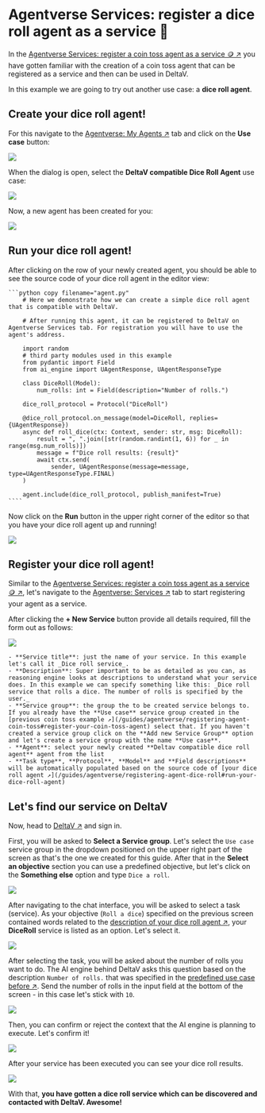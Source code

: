 
# Agentverse Services: register a dice roll agent as a service 🎲

In the [Agentverse Services: register a coin toss agent as a service 🪙 ↗️](/guides/agentverse/registering-agent-coin-toss) you have gotten familiar with the creation of a coin toss agent that can be registered as a service and then can be used in DeltaV.

In this example we are going to try out another use case: a **dice roll agent**.

## Create your dice roll agent!

For this navigate to the [Agentverse: My Agents ↗️](https://agentverse.ai/agents) tab and click on the **Use case** button:

![](../../../src/images/guides/agentverse/registering-agent-coin-toss/hosted-agent-use-case-button.png)

When the dialog is open, select the **DeltaV compatible Dice Roll Agent** use case:

![](../../../src/images/guides/agentverse/registering-agent-dice-roll/use-case-dialog.png)

Now, a new agent has been created for you:

![](../../../src/images/guides/agentverse/registering-agent-dice-roll/hosted-agent-in-list.png)

## Run your dice roll agent!

After clicking on the row of your newly created agent, you should be able to see the source code of your dice roll agent in the editor view:

    ```python copy filename="agent.py"
        # Here we demonstrate how we can create a simple dice roll agent that is compatible with DeltaV.

        # After running this agent, it can be registered to DeltaV on Agentverse Services tab. For registration you will have to use the agent's address.

        import random
        # third party modules used in this example
        from pydantic import Field
        from ai_engine import UAgentResponse, UAgentResponseType

        class DiceRoll(Model):
            num_rolls: int = Field(description="Number of rolls.")

        dice_roll_protocol = Protocol("DiceRoll")

        @dice_roll_protocol.on_message(model=DiceRoll, replies={UAgentResponse})
        async def roll_dice(ctx: Context, sender: str, msg: DiceRoll):
            result = ", ".join([str(random.randint(1, 6)) for _ in range(msg.num_rolls)])
            message = f"Dice roll results: {result}"
            await ctx.send(
                sender, UAgentResponse(message=message, type=UAgentResponseType.FINAL)
        )

        agent.include(dice_roll_protocol, publish_manifest=True)
    ````

Now click on the **Run** button in the upper right corner of the editor so that you have your dice roll agent up and running!

![](../../../src/images/guides/agentverse/registering-agent-dice-roll/run-hosted-agent.png)

## Register your dice roll agent!

Similar to the [Agentverse Services: register a coin toss agent as a service 🪙 ↗️](/guides/agentverse/registering-agent-coin-toss#register-your-coin-toss-agent), let's navigate to the [Agentverse: Services ↗️](https://agentverse.ai/services) tab to start registering your agent as a service.

After clicking the **+ New Service** button provide all details required, fill the form out as follows:

![](../../../src/images/guides/agentverse/registering-agent-dice-roll/new-service-dialog.png)

    - **Service title**: just the name of your service. In this example let's call it _Dice roll service_.
    - **Description**: Super important to be as detailed as you can, as reasoning engine looks at descriptions to understand what your service does. In this example we can specify something like this: _Dice roll service that rolls a dice. The number of rolls is specified by the user._
    - **Service group**: the group the to be created service belongs to. If you already have the **Use case** service group created in the [previous coin toss example ↗️](/guides/agentverse/registering-agent-coin-toss#register-your-coin-toss-agent) select that. If you haven't created a service group click on the **Add new Service Group** option and let's create a service group with the name **Use case**.
    - **Agent**: select your newly created **Deltav compatible dice roll agent** agent from the list
    - **Task type**, **Protocol**, **Model** and **Field descriptions** will be automatically populated based on the source code of [your dice roll agent ↗️](/guides/agentverse/registering-agent-dice-roll#run-your-dice-roll-agent)

## Let's find our service on DeltaV

Now, head to [DeltaV ↗️](https://deltav.agentverse.ai/) and sign in.

First, you will be asked to **Select a Service group**. Let's select the `Use case` service group in the dropdown positioned on the upper right part of the screen as that's the one we created for this guide. After that in the **Select an objective** section you can use a predefined objective, but let's click on the **Something else** option and type `Dice a roll`.

![](../../../src/images/guides/agentverse/registering-agent-dice-roll/select-service-group.png)

After navigating to the chat interface, you will be asked to select a task (service). As your objective (`Roll a dice`) specified on the previous screen contained words related to the [description of your dice roll agent ↗️](/guides/agentverse/registering-agent-dice-roll#register-your-dice-roll-agent), your **DiceRoll** service is listed as an option. Let's select it.

![](../../../src/images/guides/agentverse/registering-agent-dice-roll/select-task.png)

After selecting the task, you will be asked about the number of rolls you want to do. The AI engine behind DeltaV asks this question based on the description `Number of rolls.` that was specified in the [predefined use case before ↗️](/guides/agentverse/registering-agent-dice-roll#run-your-dice-roll-agent). Send the number of rolls in the input field at the bottom of the screen - in this case let's stick with `10`.

![](../../../src/images/guides/agentverse/registering-agent-dice-roll/select-option.png)

Then, you can confirm or reject the context that the AI engine is planning to execute. Let's confirm it!

![](../../../src/images/guides/agentverse/registering-agent-dice-roll/confirm-context.png)

After your service has been executed you can see your dice roll results.

![](../../../src/images/guides/agentverse/registering-agent-dice-roll/task-completed.png)

With that, **you have gotten a dice roll service which can be discovered and contacted with DeltaV. Awesome!**
